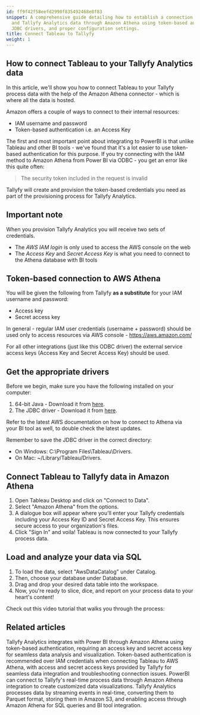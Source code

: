 ```yaml
---
id: ff9f42f58eefd2990f835492468e8f83
snippet: A comprehensive guide detailing how to establish a connection between Tableau
  and Tallyfy Analytics data through Amazon Athena using token-based authentication,
  JDBC drivers, and proper configuration settings.
title: Connect Tableau to Tallyfy
weight: 1
---
```


## How to connect Tableau to your Tallyfy Analytics data

In this article, we'll show you how to connect Tableau to your Tallyfy process data with the help of the Amazon Athena connector - which is where all the data is hosted.

Amazon offers a couple of ways to connect to their internal resources:

* IAM username and password
* Token-based authentication i.e. an Access Key

The first and most important point about integrating to PowerBI is that unlike Tableau and other BI tools - we've found that it's a lot easier to use token-based authentication for this purpose. If you try connecting with the IAM method to Amazon Athena from Power BI via ODBC - you get an error like this quite often:

> The security token included in the request is invalid

Tallyfy will create and provision the token-based credentials you need as part of the provisioning process for Tallyfy Analytics.

## Important note

When you provision Tallyfy Analytics you will receive two sets of credentials.

* The _AWS IAM login_ is only used to access the AWS console on the web
* The _Access Key_ and _Secret Access Key_ is what you need to connect to the Athena database with BI tools

## Token-based connection to AWS Athena

You will be given the following from Tallyfy **as a substitute** for your IAM username and password:

* Access key
* Secret access key

In general - regular IAM user credentials (username + password) should be used only to access resources via AWS console - https://aws.amazon.com/

For all other integrations (just like this ODBC driver) the external service access keys (Access Key and Secret Access Key) should be used.

## Get the appropriate drivers

Before we begin, make sure you have the following installed on your computer:

1. 64-bit Java - Download it from [here](https://java.com/en/download/manual.jsp).
2. The JDBC driver - Download it from [here](http://docs.aws.amazon.com/athena/latest/ug/connect-with-jdbc.html).

Refer to the latest AWS documentation on how to connect to Athena via your BI tool as well, to double check the latest updates.

Remember to save the JDBC driver in the correct directory:

- On Windows: C:\Program Files\Tableau\Drivers.
- On Mac: ~/Library/Tableau/Drivers.

## Connect Tableau to Tallyfy data in Amazon Athena

1. Open Tableau Desktop and click on "Connect to Data".
2. Select "Amazon Athena" from the options.
3. A dialogue box will appear where you'll enter your Tallyfy credentials including your Access Key ID and Secret Access Key. This ensures secure access to your organization's files.
4. Click "Sign In" and voila! Tableau is now connected to your Tallyfy process data.

## Load and analyze your data via SQL

1. To load the data, select "AwsDataCatalog" under Catalog.
2. Then, choose your database under Database.
3. Drag and drop your desired data table into the workspace.
4. Now, you're ready to slice, dice, and report on your process data to your heart's content!

Check out this video tutorial that walks you through the process:

<lite-vimeo videoid="359349723"></lite-vimeo>


## Related articles
<CardGrid>
<LinkTitleCard header="<b>Powerbi > Connect PowerBI</b>" href="/products/pro/integrations/analytics/powerbi/how-to-analyze-tallyfy-workflows-with-power-bi/" > Tallyfy Analytics integrates with Power BI through Amazon Athena using token-based authentication, requiring an access key and secret access key for seamless data analysis and visualization. </LinkTitleCard>
<LinkTitleCard header="<b>Tableau > Troubleshoot issues</b>" href="/products/pro/integrations/analytics/tableau/how-to-troubleshoot-data-connection-issues-in-tallyfy/" > Token-based authentication is recommended over IAM credentials when connecting Tableau to AWS Athena, with access and secret access keys provided by Tallyfy for seamless data integration and troubleshooting connection issues. </LinkTitleCard>
<LinkTitleCard header="<b>Analytics > PowerBI</b>" href="/products/pro/integrations/analytics/powerbi/" > PowerBI can connect to Tallyfy's real-time process data through Amazon Athena integration to create customized data visualizations. </LinkTitleCard>
<LinkTitleCard header="<b>Analytics > How Tallyfy Analytics works</b>" href="/products/pro/integrations/analytics/how-does-tallyfy-analytics-process-my-data/" > Tallyfy Analytics processes data by streaming events in real-time, converting them to Parquet format, storing them in Amazon S3, and enabling access through Amazon Athena for SQL queries and BI tool integration. </LinkTitleCard>
</CardGrid>